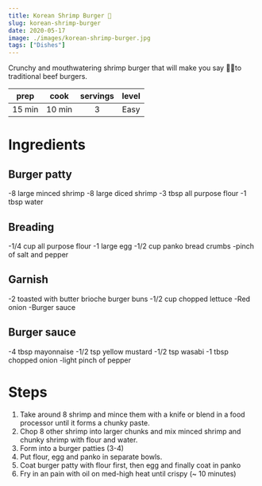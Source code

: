 ```yaml
---
title: Korean Shrimp Burger 🍔
slug: korean-shrimp-burger
date: 2020-05-17
image: ./images/korean-shrimp-burger.jpg
tags: ["Dishes"]
---
```


<StyledParagraph>Crunchy and mouthwatering shrimp burger that will make you say 🙅‍♀️to traditional beef burgers.</StyledParagraph>

| prep | cook | servings | level |
| :--: | :--: | :------: | :---: |
| 15 min | 10 min |  3  | Easy  |

# Ingredients

## Burger patty
-<ListItem>8 large minced shrimp</ListItem>
-<ListItem>8 large diced shrimp</ListItem>
-<ListItem>3 tbsp all purpose flour</ListItem>
-<ListItem>1 tbsp water</ListItem>
## Breading
-<ListItem>1/4 cup all purpose flour</ListItem>
-<ListItem>1 large egg</ListItem>
-<ListItem>1/2 cup panko bread crumbs</ListItem>
-<ListItem>pinch of salt and pepper</ListItem>
## Garnish
-<ListItem>2 toasted with butter brioche burger buns</ListItem>
-<ListItem>1/2 cup chopped lettuce</ListItem>
-<ListItem>Red onion</ListItem>
-<ListItem>Burger sauce</ListItem>
## Burger sauce
-<ListItem>4 tbsp mayonnaise</ListItem>
-<ListItem>1/2 tsp yellow mustard</ListItem>
-<ListItem>1/2 tsp wasabi</ListItem>
-<ListItem>1 tbsp chopped onion</ListItem>
-<ListItem>light pinch of pepper</ListItem>

# Steps

1. Take around 8 shrimp and mince them with a knife or blend in a food processor until it forms a chunky paste.
2. Chop 8 other shrimp into larger chunks and mix minced shrimp and chunky shrimp with flour and water.
3. Form into a burger patties (3-4)
4. Put flour, egg and panko in separate bowls.
5. Coat burger patty with flour first, then egg and finally coat in panko
6. Fry in an pain with oil on med-high heat until crispy (~ 10 minutes)